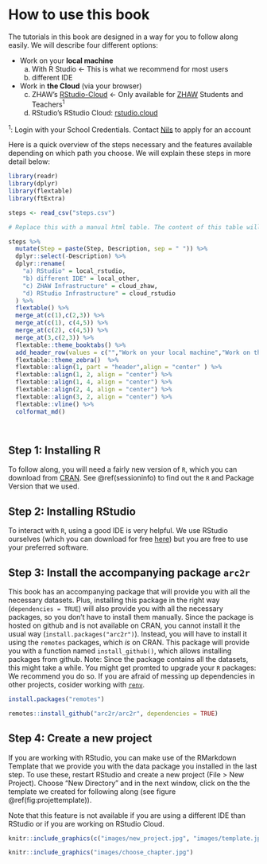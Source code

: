 # How to use this book

The tutorials in this book are designed in a way for you to follow along easily. We will describe four different options:

- Work on your **local machine**
  a) With R Studio <- This is what we recommend for most users
  b) different IDE
- Work in **the Cloud** (via your browser)
  c) ZHAW's [RStudio-Cloud](https://rstudio-ide.zhaw.ch/) <- Only available for [ZHAW](https://www.zhaw.ch) Students and Teachers<sup>1</sup>
  d) RStudio's RStudio Cloud: [rstudio.cloud](https://rstudio.cloud/)


<sup>1</sup>: Login with your School Credentials. Contact [Nils](https://www.zhaw.ch/en/about-us/person/rata/) to apply for an account


Here is a quick overview of the steps necessary and the features available depending on which path you choose. We will explain these steps in more detail below:


```r

library(readr)
library(dplyr)
library(flextable)
library(ftExtra)

steps <- read_csv("steps.csv")

# Replace this with a manual html table. The content of this table will not change, so using R for this is not necessary, inflexible and adds additional dependencies

steps %>%
  mutate(Step = paste(Step, Description, sep = " ")) %>%
  dplyr::select(-Description) %>%
  dplyr::rename(
    "a) RStudio" = local_rstudio,
    "b) different IDE" = local_other,
    "c) ZHAW Infrastructure" = cloud_zhaw,
    "d) RStudio Infrastructure" = cloud_rstudio
  ) %>%
  flextable() %>%
  merge_at(c(1),c(2,3)) %>%
  merge_at(c(1), c(4,5)) %>%
  merge_at(c(2), c(4,5)) %>%
  merge_at(3,c(2,3)) %>%
  flextable::theme_booktabs() %>%
  add_header_row(values = c("","Work on your local machine","Work on the Cloud (from your browser)"),colwidths = c(1,2,2)) %>%
  flextable::theme_zebra()  %>%
  flextable::align(1, part = "header",align = "center" ) %>%
  flextable::align(1, 2, align = "center") %>%
  flextable::align(1, 4, align = "center") %>%
  flextable::align(2, 4, align = "center") %>%
  flextable::align(3, 2, align = "center") %>%
  flextable::vline() %>%
  colformat_md()




```





## Step 1: Installing R {-}

To follow along, you will need a fairly new version of `R`, which you can download from [CRAN](https://cran.r-project.org/). See \@ref(sessioninfo) to find out the `R` and Package Version that we used. 


## Step 2: Installing RStudio {-}

To interact with `R`, using a good IDE is very helpful. We use RStudio ourselves (which you can download for free [here](https://rstudio.com/products/rstudio/download/)) but you are free to use your preferred software. 

## Step 3: Install the accompanying package `arc2r` {-}

This book has an accompanying package that will provide you with all the necessary datasets. Plus, installing this package in the right way (`dependencies = TRUE`) will also provide you with all the necessary packages, so you don't have to install them manually. 
Since the package is hosted on github and is not available on CRAN, you cannot install it the usual way (`install.packages("arc2r")`). Instead, you will have to install it using the `remotes` packages, which *is* on CRAN. This package will provide you with a function named `install_github()`, which allows installing packages from github. Note: Since the package contains all the datasets, this might take a while. You might get promted to upgrade your `R` packages: We recommend you do so. If you are afraid of messing up dependencies in other projects, cosider working with [`renv`](https://rstudio.github.io/renv/).

```r
install.packages("remotes")

remotes::install_github("arc2r/arc2r", dependencies = TRUE)
```

## Step 4: Create a new project {-}

If you are working with RStudio, you can make use of the RMarkdown Template that we provide you with the data package you installed in the last step. To use these, restart RStudio and create a new project (File > New Project). Choose "New Directory" and in the next window, click on the the template we created for following along (see figure \@ref(fig:projettemplate)).

Note that this feature is not available if you are using a different IDE than RStudio or if you are working on RStudio Cloud.


```r
knitr::include_graphics(c("images/new_project.jpg", "images/template.jpg"))
```


```r
knitr::include_graphics("images/choose_chapter.jpg")

```


